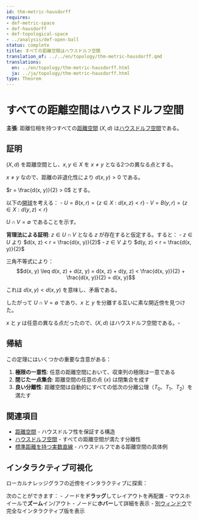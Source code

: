 ```yaml
---
id: thm-metric-hausdorff
requires:
- def-metric-space
- def-hausdorff
- def-topological-space
- ../analysis/def-open-ball
status: complete
title: すべての距離空間はハウスドルフ空間
translation_of: ../../en/topology/thm-metric-hausdorff.qmd
translations:
  en: ../en/topology/thm-metric-hausdorff.html
  ja: ../ja/topology/thm-metric-hausdorff.html
type: Theorem
---
```


# すべての距離空間はハウスドルフ空間 {#thm-metric-hausdorff}

**主張**: 距離位相を持つすべての[距離空間](../geometry/def-metric-space.qmd) $(X, d)$ は[ハウスドルフ空間](def-hausdorff.qmd)である。

## 証明

$(X, d)$ を距離空間とし、$x, y \in X$ を $x \neq y$ となる2つの異なる点とする。

$x \neq y$ なので、距離の非退化性により $d(x, y) > 0$ である。

$r = \frac{d(x, y)}{2} > 0$ とする。

以下の[開球](../analysis/def-open-ball.qmd)を考える：
- $U = B(x, r) = \{z \in X : d(x, z) < r\}$
- $V = B(y, r) = \{z \in X : d(y, z) < r\}$

$U \cap V = \emptyset$ であることを示す。

**背理法による証明**: $z \in U \cap V$ となる $z$ が存在すると仮定する。すると：
- $z \in U$ より $d(x, z) < r = \frac{d(x, y)}{2}$
- $z \in V$ より $d(y, z) < r = \frac{d(x, y)}{2}$

三角不等式により：
$$d(x, y) \leq d(x, z) + d(z, y) = d(x, z) + d(y, z) < \frac{d(x, y)}{2} + \frac{d(x, y)}{2} = d(x, y)$$

これは $d(x, y) < d(x, y)$ を意味し、矛盾である。

したがって $U \cap V = \emptyset$ であり、$x$ と $y$ を分離する互いに素な開近傍を見つけた。

$x$ と $y$ は任意の異なる点だったので、$(X, d)$ はハウスドルフ空間である。$\square$

## 帰結

この定理にはいくつかの重要な含意がある：

1. **極限の一意性**: 任意の距離空間において、収束列の極限は一意である
2. **閉じた一点集合**: 距離空間の任意の点 $\{x\}$ は閉集合を成す
3. **良い分離性**: 距離空間は自動的にすべての低次の分離公理（$T_0$、$T_1$、$T_2$）を満たす

## 関連項目

- [距離空間](../geometry/def-metric-space.qmd) - ハウスドルフ性を保証する構造
- [ハウスドルフ空間](def-hausdorff.qmd) - すべての距離空間が満たす分離性
- [標準距離を持つ実数直線](../analysis/ex-real-line-metric.qmd) - ハウスドルフである距離空間の具体例

## インタラクティブ可視化

ローカルナレッジグラフの近傍をインタラクティブに探索：

::: {.graph-viz data-id="thm-metric-hausdorff" data-width="700" data-height="500"}
:::

次のことができます：
- ノードを**ドラッグ**してレイアウトを再配置
- マウスホイールで**ズーム**イン/アウト
- ノードに**ホバー**して詳細を表示
- [別ウィンドウ](../../output/interactive/ja/thm-metric-hausdorff.html){target="_blank"}で完全なインタラクティブ版を表示

